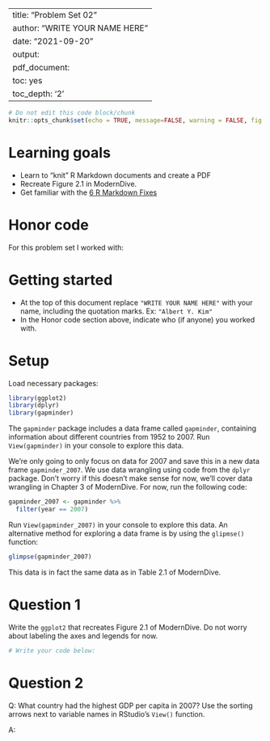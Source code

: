 
---
title: "Problem Set 02"
author: "WRITE YOUR NAME HERE"
date: "2021-09-20"
output:
  pdf_document:
    toc: yes
    toc_depth: '2'
---

```r
# Do not edit this code block/chunk
knitr::opts_chunk$set(echo = TRUE, message=FALSE, warning = FALSE, fig.width = 16/2, fig.height = 9/2)
```

# Learning goals

* Learn to "knit" R Markdown documents and create a PDF
* Recreate Figure 2.1 in ModernDive.
* Get familiar with the [6 R Markdown Fixes](https://docs.google.com/document/d/1P7IyZ4On9OlrCOhygFxjC7XhQqyw8OludwChz-uFd_o/)

# Honor code

For this problem set I worked with: 


# Getting started

* At the top of this document replace `"WRITE YOUR NAME HERE"` with your name, including the quotation marks. Ex: `"Albert Y. Kim"`
* In the Honor code section above, indicate who (if anyone) you worked with. 


# Setup

Load necessary packages:

```r
library(ggplot2)
library(dplyr)
library(gapminder)
```

The `gapminder` package includes a data frame called `gapminder`, containing information about different countries from 1952 to 2007. Run `View(gapminder)` in your console to explore this data.

We're only going to only focus on data for 2007 and save this in a new data frame `gapminder_2007`. We use data wrangling using code from the `dplyr` package. Don't worry if this doesn't make sense for now, we'll cover data wrangling in Chapter 3 of ModernDive. For now, run the following code:

```r
gapminder_2007 <- gapminder %>% 
  filter(year == 2007)
```

Run `View(gapminder_2007)` in your console to explore this data. An alternative method for exploring a data frame is by using the `glipmse()` function:

```r
glimpse(gapminder_2007)
```

This data is in fact the same data as in Table 2.1 of ModernDive.

# Question 1

Write the `ggplot2` that recreates Figure 2.1 of ModernDive. Do not worry about labeling the axes and legends for now. 

```r
# Write your code below:

```


# Question 2

Q: What country had the highest GDP per capita in 2007? Use the sorting arrows next to variable names in RStudio's `View()` function.

A: 

